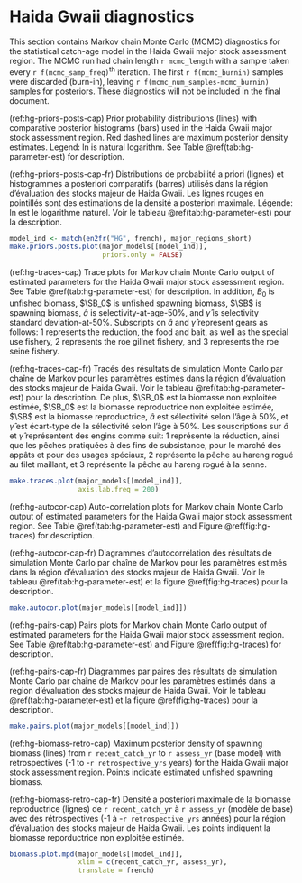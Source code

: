 # Haida Gwaii diagnostics

This section contains Markov chain Monte Carlo (MCMC) diagnostics for the
statistical catch-age model in the Haida Gwaii major stock assessment region.
The MCMC run had chain length `r mcmc_length`
with a sample taken every `r f(mcmc_samp_freq)`^th^ iteration.
The first `r f(mcmc_burnin)` samples were discarded (burn-in), 
leaving `r f(mcmc_num_samples-mcmc_burnin)` samples for posteriors.
These diagnostics will not be included in the final document.

(ref:hg-priors-posts-cap) Prior probability distributions (lines) with
comparative posterior histograms (bars) used in the Haida Gwaii major stock assessment region.
Red dashed lines are maximum posterior density estimates.
Legend: ln is natural logarithm.
See Table \@ref(tab:hg-parameter-est) for description.

(ref:hg-priors-posts-cap-fr) Distributions de probabilité a priori (lignes)
et histogrammes a posteriori comparatifs (barres) utilisés dans la région d’évaluation des stocks majeur de Haida Gwaii.
Les lignes rouges en pointillés sont des estimations de la densité a posteriori maximale.
Légende: ln est le logarithme naturel.
Voir le tableau \@ref(tab:hg-parameter-est) pour la description.

```r
model_ind <- match(en2fr("HG", french), major_regions_short)
make.priors.posts.plot(major_models[[model_ind]],
                       priors.only = FALSE)
```

(ref:hg-traces-cap) Trace plots for Markov chain Monte Carlo output of
estimated parameters for the Haida Gwaii major stock assessment region.
See Table \@ref(tab:hg-parameter-est) for description.
In addition, $B_0$ is unfished biomass,
$\SB_0$ is unfished spawning biomass,
$\SB$ is spawning biomass,
$\hat{a}$ is selectivity-at-age-50%, and
$\hat{\gamma}$ is selectivity standard deviation-at-50%.
Subscripts on $\hat{a}$ and $\hat{\gamma}$ represent gears as follows:
1 represents the reduction, the food and bait, as well as the special use fishery,
2 represents the roe gillnet fishery, and
3 represents the roe seine fishery.

(ref:hg-traces-cap-fr) Tracés des résultats de simulation Monte Carlo par chaîne de Markov pour les paramètres estimés
dans la région d’évaluation des stocks majeur de Haida Gwaii.
Voir le tableau \@ref(tab:hg-parameter-est) pour la description.
De plus, $\SB_0$ est la biomasse non exploitée estimée,
$\SB_0$ est la biomasse reproductrice non exploitée estimée,
$\SB$ est la biomasse reproductrice,
$\hat{a}$ est sélectivité selon l’âge à 50%, et
$\hat{\gamma}$ est écart-type de la sélectivité selon l’âge à 50%.
Les souscriptions sur $\hat{a}$ et $\hat{\gamma}$ représentent des engins comme suit:
1 représente la réduction, ainsi que les pêches pratiquées à des fins de subsistance, pour le marché des appâts et pour des usages spéciaux, 
2 représente la pêche au hareng rogué au filet maillant, et
3 représente la pêche au hareng rogué à la senne.

```r
make.traces.plot(major_models[[model_ind]],
                 axis.lab.freq = 200)
```

(ref:hg-autocor-cap) Auto-correlation plots for Markov chain Monte Carlo output of
estimated parameters for the Haida Gwaii major stock assessment region.
See Table \@ref(tab:hg-parameter-est) and Figure \@ref(fig:hg-traces) for description.

(ref:hg-autocor-cap-fr) Diagrammes d’autocorrélation des résultats de simulation Monte Carlo par chaîne de Markov pour les
paramètres estimés dans la région d’évaluation des stocks majeur de Haida Gwaii.
Voir le tableau \@ref(tab:hg-parameter-est) et la figure \@ref(fig:hg-traces) pour la description.

```r
make.autocor.plot(major_models[[model_ind]])
```

(ref:hg-pairs-cap) Pairs plots for Markov chain Monte Carlo output of
estimated parameters for the Haida Gwaii major stock assessment region.
See Table \@ref(tab:hg-parameter-est) and Figure \@ref(fig:hg-traces) for description.

(ref:hg-pairs-cap-fr) Diagrammes par paires des résultats de simulation Monte Carlo par chaîne de Markov pour
les paramètres estimés dans la region d’évaluation des stocks majeur de Haida Gwaii.
Voir le tableau \@ref(tab:hg-parameter-est) et la figure \@ref(fig:hg-traces) pour la description.

```r
make.pairs.plot(major_models[[model_ind]])
```

(ref:hg-biomass-retro-cap) Maximum posterior density of spawning biomass (lines)
from `r recent_catch_yr` to `r assess_yr` (base model)
with retrospectives (-1 to -`r retrospective_yrs` years)
for the Haida Gwaii major stock assessment region.
Points indicate estimated unfished spawning biomass.

(ref:hg-biomass-retro-cap-fr) Densité a posteriori maximale de la biomasse reproductrice (lignes)
de `r recent_catch_yr` à `r assess_yr` (modèle de base)
avec des rétrospectives (-1 à -`r retrospective_yrs` années)
pour la région d'évaluation des stocks majeur de Haida Gwaii.
Les points indiquent la biomasse reporductrice non exploitée estimée.

```r
biomass.plot.mpd(major_models[[model_ind]],
                 xlim = c(recent_catch_yr, assess_yr),
                 translate = french)
```
